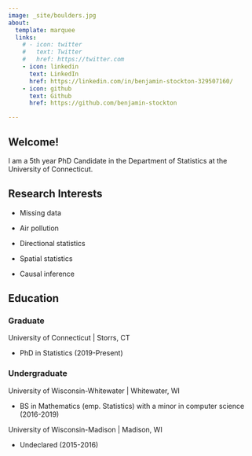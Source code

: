 ---
image: _site/boulders.jpg
about:
  template: marquee
  links:
    # - icon: twitter
    #   text: Twitter
    #   href: https://twitter.com
    - icon: linkedin
      text: LinkedIn
      href: https://linkedin.com/in/benjamin-stockton-329507160/
    - icon: github
      text: Github
      href: https://github.com/benjamin-stockton

---

## Welcome!

I am a 5th year PhD Candidate in the Department of Statistics at the University of Connecticut.

## Research Interests

-   Missing data

-   Air pollution

-   Directional statistics

-   Spatial statistics

-   Causal inference

## Education

### Graduate

University of Connecticut | Storrs, CT

- PhD in Statistics (2019-Present)

### Undergraduate

University of Wisconsin-Whitewater | Whitewater, WI

- BS in Mathematics (emp. Statistics) with a minor in computer science (2016-2019)

University of Wisconsin-Madison | Madison, WI

- Undeclared (2015-2016)
